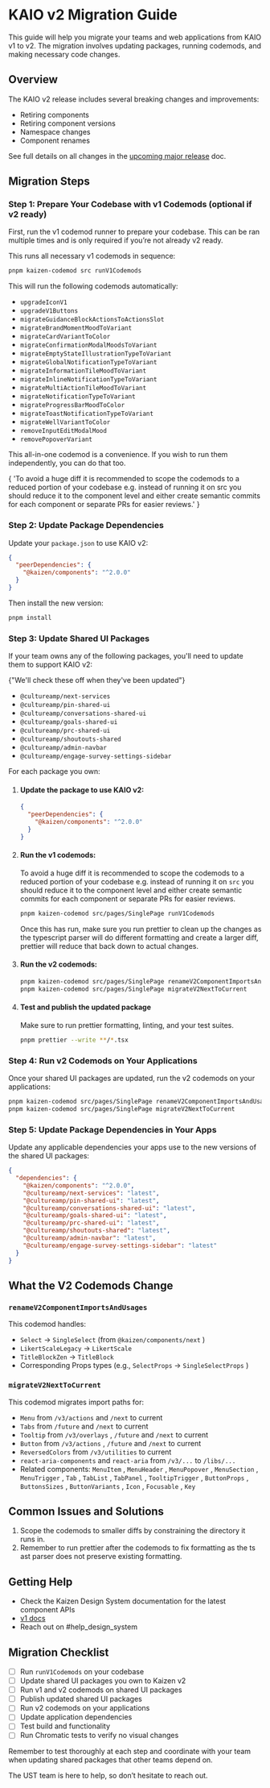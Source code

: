 
<Meta title="Releases/KAIO v2 Migration Guide" />

# KAIO v2 Migration Guide

This guide will help you migrate your teams and web applications from KAIO v1 to v2. The migration involves updating
packages, running codemods, and making necessary code changes.

## Overview

The KAIO v2 release includes several breaking changes and improvements:

- Retiring components
- Retiring component versions
- Namespace changes
- Component renames

See full details on all changes in the [upcoming major release](/docs/releases-upcoming-major-releases--docs) doc.

## Migration Steps

### Step 1: Prepare Your Codebase with v1 Codemods (optional if v2 ready)

First, run the v1 codemod runner to prepare your codebase. This can be ran multiple times and is only required if you’re not
already v2 ready.

This runs all necessary v1 codemods in sequence:

```bash
pnpm kaizen-codemod src runV1Codemods
```

This will run the following codemods automatically:

- `upgradeIconV1`
- `upgradeV1Buttons`
- `migrateGuidanceBlockActionsToActionsSlot`
- `migrateBrandMomentMoodToVariant`
- `migrateCardVariantToColor`
- `migrateConfirmationModalMoodsToVariant`
- `migrateEmptyStateIllustrationTypeToVariant`
- `migrateGlobalNotificationTypeToVariant`
- `migrateInformationTileMoodToVariant`
- `migrateInlineNotificationTypeToVariant`
- `migrateMultiActionTileMoodToVariant`
- `migrateNotificationTypeToVariant`
- `migrateProgressBarMoodToColor`
- `migrateToastNotificationTypeToVariant`
- `migrateWellVariantToColor`
- `removeInputEditModalMood`
- `removePopoverVariant`

This all-in-one codemod is a convenience. If you wish to run them independently, you can do that too.

<Unstyled>
  <InlineNotification persistent variant="informative">
    {
      'To avoid a huge diff it is recommended to scope the codemods to a reduced portion of your codebase e.g. instead of running it on src you should reduce it to the component level and either create semantic commits for each component or separate PRs for easier reviews.'
    }
  </InlineNotification>
</Unstyled>

### Step 2: Update Package Dependencies

Update your `package.json` to use KAIO v2:

```json
{
  "peerDependencies": {
    "@kaizen/components": "^2.0.0"
  }
}
```

Then install the new version:

```bash
pnpm install
```

### Step 3: Update Shared UI Packages

If your team owns any of the following packages, you'll need to update them to support KAIO v2:

<Unstyled>
  <InlineNotification persistent variant="informative">
    {"We'll check these off when they've been updated"}
  </InlineNotification>
</Unstyled>

- `@cultureamp/next-services`
- `@cultureamp/pin-shared-ui`
- `@cultureamp/conversations-shared-ui`
- `@cultureamp/goals-shared-ui`
- `@cultureamp/prc-shared-ui`
- `@cultureamp/shoutouts-shared`
- `@cultureamp/admin-navbar`
- `@cultureamp/engage-survey-settings-sidebar`

For each package you own:

1.  #### Update the package to use KAIO v2:

    ```json
    {
      "peerDependencies": {
        "@kaizen/components": "^2.0.0"
      }
    }
    ```

2.  #### Run the v1 codemods:

    To avoid a huge diff it is recommended to scope the codemods to a reduced portion of your codebase e.g. instead of
    running it on `src` you should reduce it to the component level and either create semantic commits for each component or
    separate PRs for easier reviews.

    ```bash
    pnpm kaizen-codemod src/pages/SinglePage runV1Codemods
    ```

    Once this has run, make sure you run prettier to clean up the changes as the typescript parser will do different
    formatting and create a larger diff, prettier will reduce that back down to actual changes.

3.  #### Run the v2 codemods:

    ```bash
    pnpm kaizen-codemod src/pages/SinglePage renameV2ComponentImportsAndUsages
    pnpm kaizen-codemod src/pages/SinglePage migrateV2NextToCurrent
    ```

4.  #### Test and publish the updated package

    Make sure to run prettier formatting, linting, and your test suites.

    ```bash
    pnpm prettier --write **/*.tsx
    ```

### Step 4: Run v2 Codemods on Your Applications

Once your shared UI packages are updated, run the v2 codemods on your applications:

```bash
pnpm kaizen-codemod src/pages/SinglePage renameV2ComponentImportsAndUsages
pnpm kaizen-codemod src/pages/SinglePage migrateV2NextToCurrent
```

### Step 5: Update Package Dependencies in Your Apps

Update any applicable dependencies your apps use to the new versions of the shared UI packages:

```json
{
  "dependencies": {
    "@kaizen/components": "^2.0.0",
    "@cultureamp/next-services": "latest",
    "@cultureamp/pin-shared-ui": "latest",
    "@cultureamp/conversations-shared-ui": "latest",
    "@cultureamp/goals-shared-ui": "latest",
    "@cultureamp/prc-shared-ui": "latest",
    "@cultureamp/shoutouts-shared": "latest",
    "@cultureamp/admin-navbar": "latest",
    "@cultureamp/engage-survey-settings-sidebar": "latest"
  }
}
```

## What the V2 Codemods Change

### `renameV2ComponentImportsAndUsages`

This codemod handles:

- `Select` → `SingleSelect` (from `@kaizen/components/next` )
- `LikertScaleLegacy` → `LikertScale`
- `TitleBlockZen` → `TitleBlock`
- Corresponding Props types (e.g., `SelectProps` → `SingleSelectProps` )

### `migrateV2NextToCurrent`

This codemod migrates import paths for:

- `Menu` from `/v3/actions` and `/next` to current
- `Tabs` from `/future` and `/next` to current
- `Tooltip` from `/v3/overlays` , `/future` and `/next` to current
- `Button` from `/v3/actions` , `/future` and `/next` to current
- `ReversedColors` from `/v3/utilities` to current
- `react-aria-components` and `react-aria` from `/v3/...` to `/libs/...`
- Related components: `MenuItem` , `MenuHeader` , `MenuPopover` , `MenuSection` , `MenuTrigger` , `Tab` , `TabList` , `TabPanel` , `TooltipTrigger` , `ButtonProps` , `ButtonsSizes` , `ButtonVariants` , `Icon` , `Focusable` , `Key`

## Common Issues and Solutions

1.  Scope the codemods to smaller diffs by constraining the directory it runs in.
2.  Remember to run prettier after the codemods to fix formatting as the ts ast parser does not preserve existing formatting.

## Getting Help

- Check the Kaizen Design System documentation for the latest component APIs
- [v1 docs](https://www.chromatic.com/library?appId=60a1e4a102f0cb003b5d19d6&branch=kaio-v1)
- Reach out on #help_design_system

## Migration Checklist

- [ ] Run `runV1Codemods` on your codebase
- [ ] Update shared UI packages you own to Kaizen v2
- [ ] Run v1 and v2 codemods on shared UI packages
- [ ] Publish updated shared UI packages
- [ ] Run v2 codemods on your applications
- [ ] Update application dependencies
- [ ] Test build and functionality
- [ ] Run Chromatic tests to verify no visual changes

Remember to test thoroughly at each step and coordinate with your team when updating shared packages that other teams
depend on.

The UST team is here to help, so don’t hesitate to reach out.
